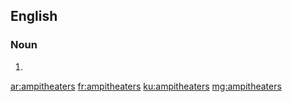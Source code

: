 ==English==

===Noun===
{{head|en|misspelling}}

# {{misspelling of|amphitheaters|lang=en}}

[[ar:ampitheaters]]
[[fr:ampitheaters]]
[[ku:ampitheaters]]
[[mg:ampitheaters]]